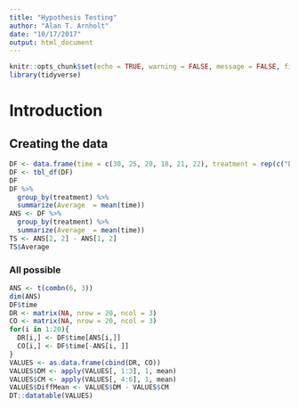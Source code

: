 ```yaml
---
title: "Hypothesis Testing"
author: "Alan T. Arnholt"
date: "10/17/2017"
output: html_document
---
```


```r
knitr::opts_chunk$set(echo = TRUE, warning = FALSE, message = FALSE, fig.align = "center", comment = NA)
library(tidyverse)
```

# Introduction

## Creating the data

```r
DF <- data.frame(time = c(30, 25, 20, 18, 21, 22), treatment = rep(c("Drug", "Control"), each = 3))
DF <- tbl_df(DF)
DF
DF %>% 
  group_by(treatment) %>% 
  summarize(Average  = mean(time))
ANS <- DF %>% 
  group_by(treatment) %>% 
  summarize(Average  = mean(time))
TS <- ANS[2, 2] - ANS[1, 2]
TS$Average
```

### All possible

```r
ANS <- t(combn(6, 3))
dim(ANS)
DF$time
DR <- matrix(NA, nrow = 20, ncol = 3)
CO <- matrix(NA, nrow = 20, ncol = 3)
for(i in 1:20){
  DR[i,] <- DF$time[ANS[i,]] 
  CO[i,] <- DF$time[-ANS[i, ]]
}
VALUES <- as.data.frame(cbind(DR, CO))
VALUES$DM <- apply(VALUES[, 1:3], 1, mean)
VALUES$CM <- apply(VALUES[, 4:6], 1, mean)
VALUES$DiffMean <- VALUES$DM - VALUES$CM
DT::datatable(VALUES)
```





